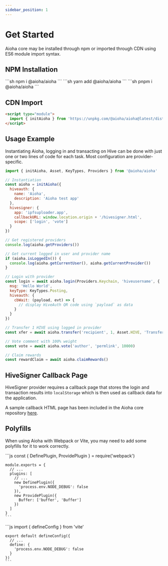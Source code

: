 ```yaml
---
sidebar_position: 1
---
```



# Get Started

Aioha core may be installed through npm or imported through CDN using ES6 module import syntax.

## NPM Installation

<Tabs>
  <TabItem value="npm" label="npm" default>
    ```sh
    npm i @aioha/aioha
    ```
  </TabItem>
  <TabItem value="yarn" label="yarn">
    ```sh
    yarn add @aioha/aioha
    ```
  </TabItem>
  <TabItem value="pnpm" label="pnpm">
    ```sh
    pnpm i @aioha/aioha
    ```
  </TabItem>
</Tabs>

## CDN Import

```html
<script type="module">
  import { initAioha } from 'https://unpkg.com/@aioha/aioha@latest/dist/bundle.js'
</script>
```

## Usage Example

Instantiating Aioha, logging in and transacting on Hive can be done with just one or two lines of code for each task. Most configuration are provider-specific.

```js
import { initAioha, Asset, KeyTypes, Providers } from '@aioha/aioha'

// Instantiation
const aioha = initAioha({
  hiveauth: {
    name: 'Aioha',
    description: 'Aioha test app'
  },
  hivesigner: {
    app: 'ipfsuploader.app',
    callbackURL: window.location.origin + '/hivesigner.html',
    scope: ['login', 'vote']
  }
})

// Get registered providers
console.log(aioha.getProviders())

// Get current logged in user and provider name
if (aioha.isLoggedIn()) {
  console.log(aioha.getCurrentUser(), aioha.getCurrentProvider())
}

// Login with provider
const login = await aioha.login(Providers.Keychain, 'hiveusername', {
  msg: 'Hello World',
  keyType: KeyTypes.Posting,
  hiveauth: {
    cbWait: (payload, evt) => {
      // display HiveAuth QR code using `payload` as data
    }
  }
})

// Transfer 1 HIVE using logged in provider
const xfer = await aioha.transfer('recipient', 1, Asset.HIVE, 'Transferred using Aioha with memo')

// Vote comment with 100% weight
const vote = await aioha.vote('author', 'permlink', 10000)

// Claim rewards
const rewardClaim = await aioha.claimRewards()
```

## HiveSigner Callback Page

HiveSigner provider requires a callback page that stores the login and transaction results into `localStorage` which is then used as callback data for the application.

A sample callback HTML page has been included in the Aioha core repository [here](https://github.com/aioha-hive/aioha/blob/main/snippets/hivesigner.html).

## Polyfills

When using Aioha with Webpack or Vite, you may need to add some polyfills for it to work correctly.

<Tabs>
  <TabItem value="webpack" label="Webpack" default>
    ```js
    const { DefinePlugin, ProvidePlugin } = require('webpack')

    module.exports = {
      // ...
      plugins: [
        // ...
        new DefinePlugin({
          'process.env.NODE_DEBUG': false
        }),
        new ProvidePlugin({
          Buffer: ['buffer', 'Buffer']
        })
      ]
    }
    ```
  </TabItem>
  <TabItem value="vite" label="Vite">
    ```js
    import { defineConfig } from 'vite'

    export default defineConfig({
      // ...
      define: {
        'process.env.NODE_DEBUG': false
      }
    })
    ```
  </TabItem>
</Tabs>